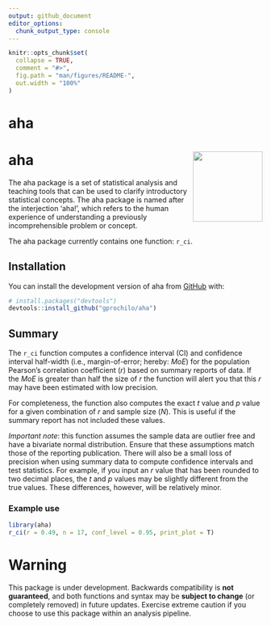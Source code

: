 ```yaml
---
output: github_document
editor_options: 
  chunk_output_type: console
---
```


<!-- README.md is generated from README.Rmd. Please edit that file -->

```r
knitr::opts_chunk$set(
  collapse = TRUE,
  comment = "#>",
  fig.path = "man/figures/README-",
  out.width = "100%"
)
```
# aha

<!-- badges: start -->
# aha <img src='man/figures/logo.png' align="right" height="138.5" />
<!-- badges: end -->

The aha package is a set of statistical analysis and teaching tools that can be used to clarify introductory statistical concepts. The aha package is named after the interjection 'aha!', which refers to the human experience of understanding a previously incomprehensible problem or concept.

The aha package currently contains one function: `r_ci`.

## Installation

<!-- You can install the released version of aha from [CRAN](https://CRAN.R-project.org) with: -->

<!-- ``` r -->
<!-- install.packages("aha") -->
<!-- ``` -->

You can install the development version of aha from [GitHub](https://github.com/gprochilo) with:

``` r
# install.packages("devtools")
devtools::install_github("gprochilo/aha")
```
## Summary

The `r_ci` function computes a confidence interval (CI) and confidence interval half-width (i.e., margin-of-error; hereby: _MoE_) for the population Pearson's correlation coefficient (_r_) based on summary reports of data. If the _MoE_ is greater than half the size of _r_ the function will alert you that this _r_ may have been estimated with low precision. 

For completeness, the function also computes the exact _t_ value and _p_ value for a given combination of _r_ and sample size (_N_). This is useful if the summary report has not included these values.

*Important note*: this function assumes the sample data are outlier free and have a bivariate normal distribution. Ensure that these assumptions match those of the reporting publication. There will also be a small loss of precision when using summary data to compute confidence intervals and test statistics. For example, if you input an *r* value that has been rounded to two decimal places, the *t* and *p* values may be slightly different from the true values. These differences, however, will be relatively minor.

### Example use

```r
library(aha)
r_ci(r = 0.49, n = 17, conf_level = 0.95, print_plot = T)
```

# Warning

This package is under development. Backwards compatibility is __not guaranteed__, and both functions and syntax may be __subject to change__ (or completely removed) in future updates. Exercise extreme caution if you choose to use this package within an analysis pipeline.
